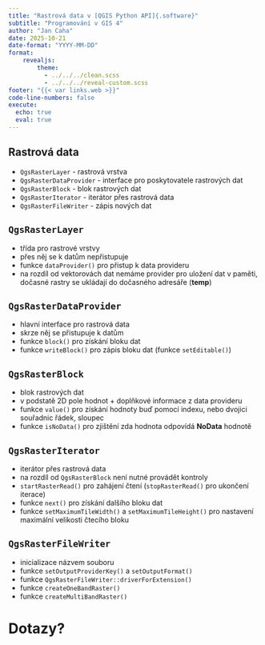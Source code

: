 ```yaml
---
title: "Rastrová data v [QGIS Python API]{.software}"
subtitle: "Programování v GIS 4"
author: "Jan Caha"
date: 2025-10-21
date-format: "YYYY-MM-DD"
format: 
    revealjs:
        theme: 
          - ../../../clean.scss 
          - ../../../reveal-custom.scss
footer: "{{< var links.web >}}"
code-line-numbers: false
execute:
  echo: true
  eval: true
---
```


## Rastrová data

- `QgsRasterLayer` - rastrová vrstva
- `QgsRasterDataProvider` - interface pro poskytovatele rastrových dat
- `QgsRasterBlock` - blok rastrových dat
- `QgsRasterIterator` - iterátor přes rastrová data
- `QgsRasterFileWriter` - zápis nových dat

## `QgsRasterLayer`

- třída pro rastrové vrstvy
- přes něj se k datům nepřistupuje
- funkce `dataProvider()` pro přistup k data provideru
- na rozdíl od vektorovách dat nemáme provider pro uložení dat v paměti, dočasné rastry se ukládají do dočasného adresáře (**temp**) 

## `QgsRasterDataProvider`

- hlavní interface pro rastrová data
- skrze něj se přistupuje k datům
- funkce `block()` pro získání bloku dat
- funkce `writeBlock()` pro zápis bloku dat (funkce `setEditable()`)

## `QgsRasterBlock`

- blok rastrových dat
- v podstatě 2D pole hodnot + doplňkové informace z data provideru
- funkce `value()` pro získání hodnoty buď pomocí indexu, nebo dvojici souřadnic řádek, sloupec
- funkce `isNoData()` pro zjištění zda hodnota odpovídá **NoData** hodnotě

## `QgsRasterIterator`

- iterátor přes rastrová data
- na rozdíl od `QgsRasterBlock` není nutné provádět kontroly
- `startRasterRead()` pro zahájení čtení (`stopRasterRead()` pro ukončení iterace)
- funkce `next()` pro získání dalšího bloku dat
- funkce `setMaximumTileWidth()` a `setMaximumTileHeight()` pro nastavení maximální velikosti čtecího bloku

## `QgsRasterFileWriter`

- inicializace názvem souboru
- funkce `setOutputProviderKey()` a `setOutputFormat()`
- funkce `QgsRasterFileWriter::driverForExtension()`
- funkce `createOneBandRaster()`
- funkce `createMultiBandRaster()`

# Dotazy?{.center}